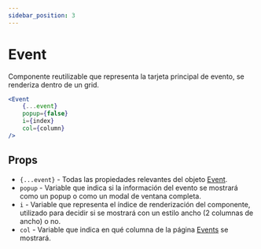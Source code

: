 ```yaml
---
sidebar_position: 3
---
```


# Event

Componente reutilizable que representa la tarjeta principal de evento, se renderiza dentro de un grid.

```jsx
<Event 
    {...event}
    popup={false}
    i={index}
    col={column}
/>
```

## Props

- `{...event}` - Todas las propiedades relevantes del objeto [Event](/docs/models#event).
- `popup` - Variable que indica si la información del evento se mostrará como un popup o como un modal de ventana completa.
- `i` - Variable que representa el índice de renderización del componente, utilizado para decidir si se mostrará con un estilo ancho (2 columnas de ancho) o no.
- `col` - Variable que indica en qué columna de la página [Events](/docs/Shared/pages/Events) se mostrará.